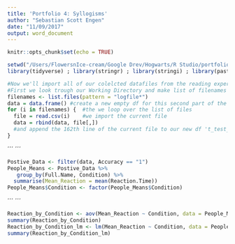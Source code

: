 ```yaml
---
title: 'Portfolio 4: Syllogisms'
author: "Sebastian Scott Engen"
date: "11/09/2017"
output: word_document
---
```


```r
knitr::opts_chunk$set(echo = TRUE)

setwd("/Users/FlowersnIce-cream/Google Drev/Hogwarts/R Studio/portfolios/Portfolio 4")
library(tidyverse) ; library(stringr) ; library(stringi) ; library(pastecs)

```

```r
#Now we'll import all of our colelcted datafiles from the reading experiment (30 in total)
#First we look trough our Working Directory and make list of filenames
filenames <- list.files(pattern = "logfile*") 
data = data.frame() #create a new empty df for this second part of the portfolio
for (i in filenames) {	#the we loop over the list of files
  file = read.csv(i)	#we import the current file
  data = rbind(data, file[,]) 
  #and append the 162th line of the current file to our new df 't_test_data'using the rbind function
}
```
´´´
´´´
```r
Postive_Data <- filter(data, Accuracy == "1")
People_Means <- Postive_Data %>% 
   group_by(Full.Name, Condition) %>%
  summarise(Mean_Reaction = mean(Reaction.Time))
People_Means$Condition <- factor(People_Means$Condition)

```
´´´
´´´
```r
Reaction_by_Condition <- aov(Mean_Reaction ~ Condition, data = People_Means)
summary(Reaction_by_Condition)
Reaction_by_Condition_lm <- lm(Mean_Reaction ~ Condition, data = People_Means)
summary(Reaction_by_Condition_lm)
```

